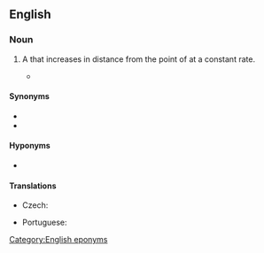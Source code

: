 ==English==
{{wikipedia}}

===Noun===
{{en-noun}}

# {{lb|en|mathematics}} A {{l|en|spiral}} that increases in distance from the point of {{l|en|origin}} at a constant rate.
#* {{quote-wikipedia|en|date=2010-11-16|article=Pi (film)|text=Max flees and tries to visit Sol, only to find that he has died. Max searches his house and finds mathematical scribblings similar to his own. On a Go board, with its pieces arranged in an '''Archimedean spiral''', Max finds a piece of paper with the 216-digit number.}}

====Synonyms====
* {{l|en|arithmetic spiral}}
* {{l|en|spiral of Archimedes}}

====Hyponyms====
* {{w|Fermat's spiral|Fermat&rsquo;s spiral}}

====Translations====
{{trans-top|a spiral that increases in distance from the point of origin at a constant rate}}
* Czech: {{t|cs|Archimédova spirála|f}}
{{trans-mid}}
* Portuguese: {{t|pt|espiral de Arquimedes|f}}
{{trans-bottom}}

[[Category:English eponyms]]